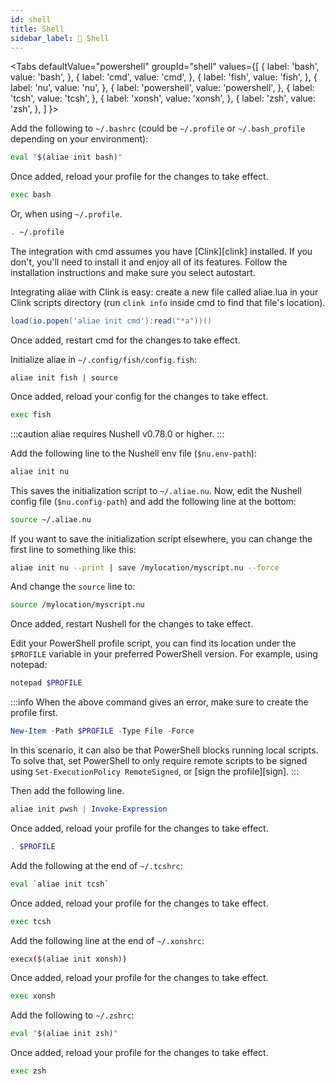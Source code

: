 ```yaml
---
id: shell
title: Shell
sidebar_label: 🐚 Shell
---
```



<Tabs
  defaultValue="powershell"
  groupId="shell"
  values={[
    { label: 'bash', value: 'bash', },
    { label: 'cmd', value: 'cmd', },
    { label: 'fish', value: 'fish', },
    { label: 'nu', value: 'nu', },
    { label: 'powershell', value: 'powershell', },
    { label: 'tcsh', value: 'tcsh', },
    { label: 'xonsh', value: 'xonsh', },
    { label: 'zsh', value: 'zsh', },
  ]
}>
<TabItem value="bash">

Add the following to `~/.bashrc` (could be `~/.profile` or `~/.bash_profile` depending on your environment):

```bash
eval "$(aliae init bash)"
```

Once added, reload your profile for the changes to take effect.

```bash
exec bash
```

Or, when using `~/.profile`.

```bash
. ~/.profile
```

</TabItem>
<TabItem value="cmd">

The integration with cmd assumes you have [Clink][clink] installed. If you don't, you'll need
to install it and enjoy all of its features. Follow the installation instructions and make sure
you select autostart.

Integrating aliae with Clink is easy: create a new file called aliae.lua in your Clink
scripts directory (run `clink info` inside cmd to find that file's location).

```lua title="aliae.lua"
load(io.popen('aliae init cmd'):read("*a"))()
```

Once added, restart cmd for the changes to take effect.

</TabItem>
<TabItem value="fish">

Initialize aliae in `~/.config/fish/config.fish`:

```fish
aliae init fish | source
```

Once added, reload your config for the changes to take effect.

```bash
exec fish
```

</TabItem>
<TabItem value="nu">

:::caution
aliae requires Nushell v0.78.0 or higher.
:::

Add the following line to the Nushell env file (`$nu.env-path`):

```bash
aliae init nu
```

This saves the initialization script to `~/.aliae.nu`.
Now, edit the Nushell config file (`$nu.config-path`) and add the following line at the bottom:

```bash
source ~/.aliae.nu
```

If you want to save the initialization script elsewhere, you can change the first line to something like this:

```bash
aliae init nu --print | save /mylocation/myscript.nu --force
```

And change the `source` line to:

```bash
source /mylocation/myscript.nu
```

Once added, restart Nushell for the changes to take effect.

</TabItem>
<TabItem value="powershell">

Edit your PowerShell profile script, you can find its location under the `$PROFILE` variable in your preferred PowerShell version. For example, using notepad:

```powershell
notepad $PROFILE
```

:::info
When the above command gives an error, make sure to create the profile first.

```powershell
New-Item -Path $PROFILE -Type File -Force
```

In this scenario, it can also be that PowerShell blocks running local scripts. To solve that, set PowerShell
to only require remote scripts to be signed using `Set-ExecutionPolicy RemoteSigned`, or [sign the profile][sign].
:::

Then add the following line.

```powershell
aliae init pwsh | Invoke-Expression
```

Once added, reload your profile for the changes to take effect.

```powershell
. $PROFILE
```

</TabItem>
<TabItem value="tcsh">

Add the following at the end of `~/.tcshrc`:

```bash
eval `aliae init tcsh`
```

Once added, reload your profile for the changes to take effect.

```bash
exec tcsh
```

</TabItem>
<TabItem value="xonsh">

Add the following line at the end of `~/.xonshrc`:

```bash
execx($(aliae init xonsh))
```

Once added, reload your profile for the changes to take effect.

```bash
exec xonsh
```

</TabItem>
<TabItem value="zsh">

Add the following to `~/.zshrc`:

```bash
eval "$(aliae init zsh)"
```

Once added, reload your profile for the changes to take effect.

```bash
exec zsh
```

</TabItem>
</Tabs>
